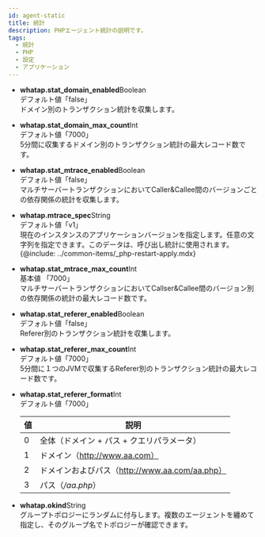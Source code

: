 ```yaml
---
id: agent-static
title: 統計
description: PHPエージェント統計の説明です。
tags:
  - 統計
  - PHP
  - 設定
  - アプリケーション
---
```


-   **whatap.stat_domain_enabled**<span class='type'>Boolean</span><br/>
      デフォルト値「false」<br/>
      ドメイン別のトランザクション統計を収集します。

-   **whatap.stat_domain_max_count**<span class='type'>Int</span><br/>
      デフォルト値「7000」<br/>
      5分間に収集するドメイン別のトランザクション統計の最大レコード数です。

-   **whatap.stat_mtrace_enabled**<span class='type'>Boolean</span><br/>
      デフォルト値「false」<br/>
      マルチサーバートランザクションにおいてCaller&Callee間のバージョンごとの依存関係の統計を収集します。

-   **whatap.mtrace_spec**<span class='type'>String</span><br/>
        デフォルト値「v1」<br/>
        現在のインスタンスのアプリケーションバージョンを指定します。任意の文字列を指定できます。このデータは、呼び出し統計に使用されます。 
    {@include: ../common-items/_php-restart-apply.mdx}

-   **whatap.stat_mtrace_max_count**<span class='type'>Int</span><br/>
      基本値 「7000」<br/>
      マルチサーバートランザクションにおいてCallser&Callee間のバージョン別の依存関係の統計の最大レコード数です。

-   **whatap.stat_referer_enabled**<span class='type'>Boolean</span><br/>
      デフォルト値「false」<br/>
      Referer別のトランザクション統計を収集します。

-   **whatap.stat_referer_max_count**<span class='type'>Int</span><br/>
      デフォルト値「7000」<br/>
      5分間に１つのJVMで収集するReferer別のトランザクション統計の最大レコード数です。

<!-- 문의 남김 .. 해결-->

-   **whatap.stat_referer_format**<span class='type'>Int</span><br/>
      デフォルト値「7000」<br/>

    | 値 | 説明                                  |
    | - | ----------------------------------- |
    | 0 | 全体（ドメイン + パス + クエリパラメータ）            |
    | 1 | ドメイン（http://www.aa.com）             |
    | 2 | ドメインおよびパス（http://www.aa.com/aa.php） |
    | 3 | パス（_/aa.php_）                       |

<!-- 기본값 "" none? .. 해결-->

-   **whatap.okind**<span class='type'>String</span><br/>
      グループトポロジーにランダムに付与します。複数のエージェントを纏めて指定し、そのグループ名でトポロジーが確認できます。
